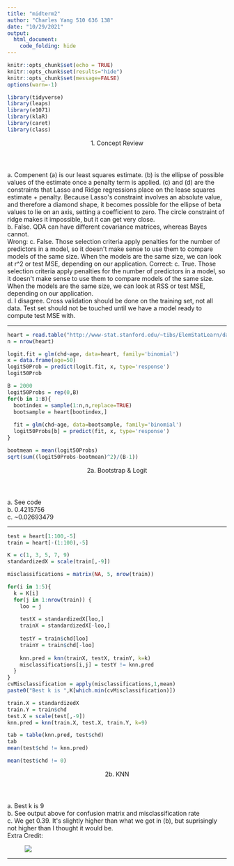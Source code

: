 ```yaml
---
title: "midterm2"
author: "Charles Yang 510 636 138"
date: "10/29/2021"
output:
  html_document:
    code_folding: hide
---
```


```r
knitr::opts_chunk$set(echo = TRUE)
knitr::opts_chunk$set(results="hide")
knitr::opts_chunk$set(message=FALSE)
options(warn=-1)

library(tidyverse)
library(leaps)
library(e1071)
library(klaR)
library(caret)
library(class)

```

<style type="text/css">
@import url("https://cdn.jsdelivr.net/npm/bulma@0.9.3/css/bulma.min.css");
</style>

```{=html}
<section class="section">
<div class="card">
  <header class="card-header">
    <p class="card-header-title">
      
      1. Concept Review
      
    </p>
  </header>
  
  <div class="card-content">
    <div class="content">
     
     a. Compenent (a) is our least squares estimate. (b) is the ellipse of possible values of the estimate once a penalty term is applied. (c) and (d) are the constraints that Lasso and Ridge regressions place on the lease squares estimate + penalty. Because Lasso's constraint involves an absolute value, and therefore a diamond shape, it becomes possible for the ellipse of beta values to lie on an axis, setting a coefficient to zero. The circle constraint of ridge makes it impossible, but it can get very close.
     
    </div>
  </div>
  
  <div class="card-content">
    <div class="content">
     
     b. False. QDA can have different covariance matrices, whereas Bayes cannot.
     
    </div>
  </div>
  
  <div class="card-content">
    <div class="content">
     
     Wrong: c. False. Those selection criteria apply penalties for the number of predictors in a model, so it doesn't make sense to use them to compare models of the same size. When the models are the same size, we can look at r^2 or test MSE, depending on our application.
     
     Correct: c. True. Those selection criteria apply penalties for the number of predictors in a model, so it doesn't make sense to use them to compare models of the same size. When the models are the same size, we can look at RSS or test MSE, depending on our application.
     
    </div>
  </div>
  
  <div class="card-content">
    <div class="content">
     
     d. I disagree. Cross validation should be done on the training set, not all data. Test set should not be touched until we have a model ready to compute test MSE with.
     
    </div>
  </div>
  
</section>
  
<hr/>
```

```r
heart = read.table("http://www-stat.stanford.edu/~tibs/ElemStatLearn/datasets/SAheart.data",sep=",",head=T,row.names=1)
n = nrow(heart)
```
```r
logit.fit = glm(chd~age, data=heart, family='binomial')
x = data.frame(age=50)
logit50Prob = predict(logit.fit, x, type='response')
logit50Prob
```
```r
B = 2000
logit50Probs = rep(0,B)
for(b in 1:B){
  bootindex = sample(1:n,n,replace=TRUE)
  bootsample = heart[bootindex,]
  
  fit = glm(chd~age, data=bootsample, family='binomial')
  logit50Probs[b] = predict(fit, x, type='response')
}

bootmean = mean(logit50Probs)
sqrt(sum((logit50Probs-bootmean)^2)/(B-1))
```
```{=html}
<section class="section">
<div class="card">
  <header class="card-header">
    <p class="card-header-title">
      
      2a. Bootstrap & Logit
      
    </p>
  </header>
  
  <div class="card-content">
    <div class="content">
     
     a. See code
     
    </div>
  </div>
  
  <div class="card-content">
    <div class="content">
     
     b. 0.4215756
     
    </div>
  </div>
  
  <div class="card-content">
    <div class="content">
     
     c. ~0.02693479
     
    </div>
  </div>
  
</section>

<hr/>
```

```r
test = heart[1:100,-5]
train = heart[-(1:100),-5]
```
```r
K = c(1, 3, 5, 7, 9)
standardizedX = scale(train[,-9])

misclassifications = matrix(NA, 5, nrow(train))

for(i in 1:5){
  k = K[i]
  for(j in 1:nrow(train)) {
    loo = j
    
    testX = standardizedX[loo,]
    trainX = standardizedX[-loo,]
    
    testY = train$chd[loo]
    trainY = train$chd[-loo]
    
    knn.pred = knn(trainX, testX, trainY, k=k)
    misclassifications[i,j] = testY != knn.pred
  }
}
cvMisclassification = apply(misclassifications,1,mean)
paste0("Best k is ",K[which.min(cvMisclassification)])
```
```r
train.X = standardizedX
train.Y = train$chd
test.X = scale(test[,-9])
knn.pred = knn(train.X, test.X, train.Y, k=9)

tab = table(knn.pred, test$chd)
tab
mean(test$chd != knn.pred)
```
```r
mean(test$chd != 0)
```

```{=html}
<section class="section">
<div class="card">
  <header class="card-header">
    <p class="card-header-title">
      
      2b. KNN
      
    </p>
  </header>
  
  <div class="card-content">
    <div class="content">
     
     a. Best k is 9
     
    </div>
  </div>
  
  <div class="card-content">
    <div class="content">
     
     b. See output above for confusion matrix and misclassification rate
     
    </div>
  </div>
  
  <div class="card-content">
    <div class="content">
     
     c. We get 0.39. It's slightly higher than what we got in (b), but suprisingly not higher than I thought it would be.
     
    </div>
  </div>
  
  <div class="card-content">
    <div class="content">
     
     Extra Credit: <br>
     
      <figure class="image">
        <img src="extracredit.png">
      </figure>
    </div>
  </div>
  
</section>
  
<hr/>
```


